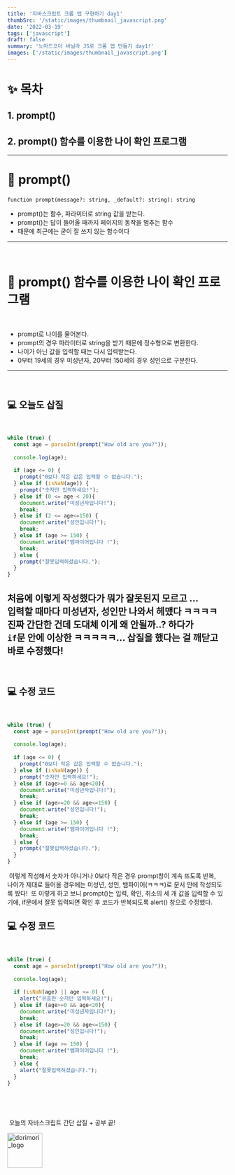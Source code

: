```yaml
---
title: '자바스크립트 크롭 앱 구현하기 day1'
thumbSrc: '/static/images/thumbnail_javascript.png'
date: '2022-03-19'
tags: ['javascript']
draft: false
summary: '노마드코더 바닐라 JS로 크롬 앱 만들기 day1!'
images: ['/static/images/thumbnail_javascript.png']
---
```

# ✨ 목차
## 1. prompt()
## 2. prompt() 함수를 이용한 나이 확인 프로그램
---   
# 🎈 prompt()
​
`function prompt(message?: string, _default?: string): string`
​
-   prompt()는 함수, 파라미터로 string 값을 받는다.
-   prompt()는 답이 들어올 때까지 페이지의 동작을 멈추는 함수
-   때문에 최근에는 굳이 잘 쓰지 않는 함수이다
​
---
​
# 🎈 prompt() 함수를 이용한 나이 확인 프로그램
​
-   prompt로 나이를 물어본다.
-   prompt의 경우 파라미터로 string을 받기 때문에 정수형으로 변환한다.
-   나이가 아닌 값을 입력할 때는 다시 입력받는다.
-   0부터 19세의 경우 미성년자, 20부터 150세의 경우 성인으로 구분한다.
​
---
​
## 💻 오늘도 삽질
​
```js
while (true) {
  const age = parseInt(prompt("How old are you?"));
​
  console.log(age);
​
  if (age <= 0) {
    prompt("0보다 작은 값은 입력할 수 없습니다.");
  } else if (isNaN(age)) {
    prompt("숫자만 입력하세요!");
  } else if (0 <= age < 20){
    document.write("미성년자입니다!");
    break;
  } else if (2 <= age<=150) {
    document.write("성인입니다!");
    break;
  } else if (age >= 150) {
    document.write("뱀파이어입니다 !");
    break;
  } else {
    prompt("잘못입력하셨습니다.");
  }
}
```
​
처음에 이렇게 작성했다가 뭐가 잘못된지 모르고 ...  
입력할 때마다 미성년자, 성인만 나와서 헤맸다 ㅋㅋㅋㅋ  
진짜 간단한 건데 도대체 이게 왜 안될까..? 하다가  
`if`문 안에 이상한 ㅋㅋㅋㅋㅋ... 삽질을 했다는 걸 깨닫고  
바로 수정했다!
​
---
​
## 💻 수정 코드
​
```js
while (true) {
  const age = parseInt(prompt("How old are you?"));
​
  console.log(age);
​
  if (age <= 0) {
    prompt("0보다 작은 값은 입력할 수 없습니다.");
  } else if (isNaN(age)) {
    prompt("숫자만 입력하세요!");
  } else if (age>=0 && age<20){
    document.write("미성년자입니다!");
    break;
  } else if (age>=20 && age<=150) {
    document.write("성인입니다!");
    break;
  } else if (age >= 150) {
    document.write("뱀파이어입니다 !");
    break;
  } else {
    prompt("잘못입력하셨습니다.");
  }
}
```   
​
이렇게 작성해서 숫자가 아니거나 0보다 작은 경우 prompt창이 계속 뜨도록 반복,  
나이가 제대로 들어올 경우에는 미성년, 성인, 뱀파이어(ㅋㅋㅋ)로 문서 안에 작성되도록 짰다!
​
또 이렇게 하고 보니 prompt()는 입력, 확인, 취소의 세 개 값을 입력할 수 있기에, if문에서 잘못 입력되면 확인 후 코드가 반복되도록 alert() 창으로 수정했다.
​
## 💻 수정 코드
​
```js
while (true) {
  const age = parseInt(prompt("How old are you?"));
​
  console.log(age);
​
  if (isNaN(age) || age <= 0) {
    alert("유효한 숫자만 입력하세요!");
  } else if (age>=0 && age<20){
    document.write("미성년자입니다!");
    break;
  } else if (age>=20 && age<=150) {
    document.write("성인입니다!");
    break;
  } else if (age >= 150) {
    document.write("뱀파이어입니다 !");
    break;
  } else {
    alert("잘못입력하셨습니다.");
  }
}
```
​
---
​
오늘의 자바스크립트 간단 삽질 + 공부 끝!


<img src="/static/images/dorimori_logo_long.jpg" height="80px" title="logo" alt="dorimori_logo"></img>